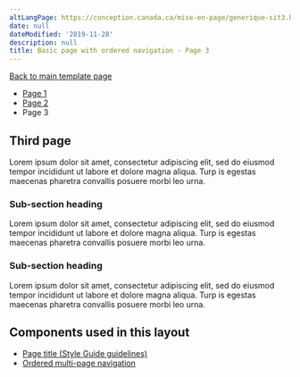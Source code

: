 ```yaml
---
altLangPage: https://conception.canada.ca/mise-en-page/generique-sit3.html
date: null
dateModified: '2019-11-28'
description: null
title: Basic page with ordered navigation - Page 3
---
```


<p>
 <a class="btn btn-default" href="../recommended-templates/generic-destination.html">
  Back to main template page
 </a>
</p>


<div class="gc-stp-stp">
 <div class="row">
  <ul class="toc lst-spcd col-md-12">
   <li class="col-md-4 col-sm-6">
    <a class="list-group-item cust-active active" href="./generic-destination-sit1.html">
     Page 1
    </a>
   </li>
   <li class="col-md-4 col-sm-6">
    <a class="list-group-item" href="./generic-destination-sit2.html">
     Page 2
    </a>
   </li>
   <li class="col-md-4 col-sm-6">
    <a class="list-group-item cust-active active">
     Page 3
    </a>
   </li>
  </ul>
 </div>
</div>

<h2>
 Third page
</h2>

<p>
 Lorem ipsum dolor sit amet, consectetur adipiscing elit, sed do eiusmod tempor incididunt ut labore et dolore magna aliqua. Turp	is egestas maecenas pharetra convallis posuere morbi leo urna.
</p>

<h3>
 Sub-section heading
</h3>

<p>
 Lorem ipsum dolor sit amet, consectetur adipiscing elit, sed do eiusmod tempor incididunt ut labore et dolore magna aliqua. Turp	is egestas maecenas pharetra convallis posuere morbi leo urna.
</p>

<h3>
 Sub-section heading
</h3>

<p>
 Lorem ipsum dolor sit amet, consectetur adipiscing elit, sed do eiusmod tempor incididunt ut labore et dolore magna aliqua. Turp	is egestas maecenas pharetra convallis posuere morbi leo urna.
</p>




<h2>
 Components used in this layout
</h2>

<ul>
 <li>
  <a href="https://www.canada.ca/en/treasury-board-secretariat/services/government-communications/canada-content-style-guide.html#wp5-1">
   Page title (Style Guide guidelines)
  </a>
 </li>
 <li>
  <a href="../common-design-patterns/ordered-multipage.html">
   Ordered multi-page navigation
  </a>
 </li>
</ul>







